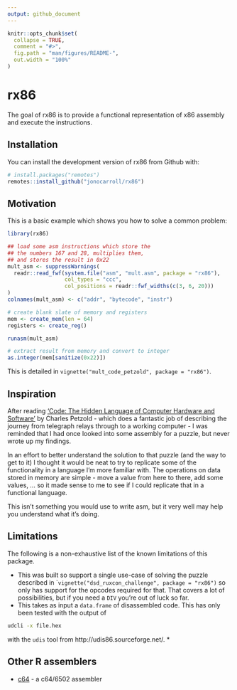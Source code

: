 ```yaml
---
output: github_document
---
```


<!-- README.md is generated from README.Rmd. Please edit that file -->

```r
knitr::opts_chunk$set(
  collapse = TRUE,
  comment = "#>",
  fig.path = "man/figures/README-",
  out.width = "100%"
)
```

# rx86

<!-- badges: start -->
<!-- badges: end -->

The goal of rx86 is to provide a functional representation of x86 assembly 
and execute the instructions.

## Installation

You can install the development version of rx86 from Github with:

``` r
# install.packages("remotes")
remotes::install_github("jonocarroll/rx86")
```

## Motivation

This is a basic example which shows you how to solve a common problem:

```r
library(rx86)

## load some asm instructions which store the 
## the numbers 167 and 28, multiplies them, 
## and stores the result in 0x22
mult_asm <- suppressWarnings(
  readr::read_fwf(system.file("asm", "mult.asm", package = "rx86"), 
                  col_types = "ccc",
                  col_positions = readr::fwf_widths(c(3, 6, 20)))
)
colnames(mult_asm) <- c("addr", "bytecode", "instr")

# create blank slate of memory and registers
mem <- create_mem(len = 64)
registers <- create_reg()

runasm(mult_asm)

# extract result from memory and convert to integer
as.integer(mem[sanitize(0x22)])
```

This is detailed in `vignette("mult_code_petzold", package = "rx86")`.

## Inspiration

After reading ['Code: The Hidden Language of Computer Hardware and Software'](https://en.wikipedia.org/wiki/Code:_The_Hidden_Language_of_Computer_Hardware_and_Software) by Charles Petzold - which does a fantastic job of describing 
the journey from telegraph relays through to a working computer - I was reminded that 
I had once looked into some assembly for a puzzle, but never wrote up my findings.

In an effort to better understand the solution to that puzzle (and the way to get to it) I thought it would be neat to try to replicate some of the functionality in a language I'm more familiar with. The operations on data stored in memory are simple - move a value from here to there, add some values, ... so it made sense to me to 
see if I could replicate that in a functional language.

This isn't something you would use to write asm, but it very well may help you understand what it's doing.

## Limitations

The following is a non-exhaustive list of the known limitations of this package.

* This was built so support a single use-case of solving the puzzle described in 
``vignette("dsd_ruxcon_challenge", package = "rx86")` so only has support for the
opcodes required for that. That covers a lot of possibilities, but if you need a 
`DIV` you're out of luck so far.
* This takes as input a `data.frame` of disassembled code. This has only been tested
with the output of 
```bash
udcli -x file.hex
```
with the `udis` tool from http://udis86.sourceforge.net/.
* 

## Other R assemblers
 * [c64](https://github.com/coolbutuseless/r64) - a c64/6502 assembler
